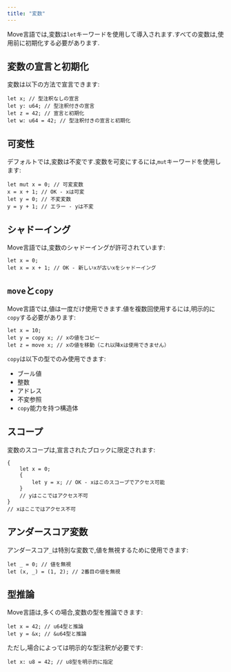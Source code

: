 ```yaml
---
title: "変数"
---
```


Move言語では,変数は`let`キーワードを使用して導入されます.すべての変数は,使用前に初期化する必要があります.

## 変数の宣言と初期化

変数は以下の方法で宣言できます:

```move
let x; // 型注釈なしの宣言
let y: u64; // 型注釈付きの宣言
let z = 42; // 宣言と初期化
let w: u64 = 42; // 型注釈付きの宣言と初期化
```

## 可変性

デフォルトでは,変数は不変です.変数を可変にするには,`mut`キーワードを使用します:

```move
let mut x = 0; // 可変変数
x = x + 1; // OK - xは可変
let y = 0; // 不変変数
y = y + 1; // エラー - yは不変
```

## シャドーイング

Move言語では,変数のシャドーイングが許可されています:

```move
let x = 0;
let x = x + 1; // OK - 新しいxが古いxをシャドーイング
```

## `move`と`copy`

Move言語では,値は一度だけ使用できます.値を複数回使用するには,明示的に`copy`する必要があります:

```move
let x = 10;
let y = copy x; // xの値をコピー
let z = move x; // xの値を移動（これ以降xは使用できません）
```

`copy`は以下の型でのみ使用できます:

- ブール値
- 整数
- アドレス
- 不変参照
- `copy`能力を持つ構造体

## スコープ

変数のスコープは,宣言されたブロックに限定されます:

```move
{
    let x = 0;
    {
        let y = x; // OK - xはこのスコープでアクセス可能
    }
    // yはここではアクセス不可
}
// xはここではアクセス不可
```

## アンダースコア変数

アンダースコア`_`は特別な変数で,値を無視するために使用できます:

```move
let _ = 0; // 値を無視
let (x, _) = (1, 2); // 2番目の値を無視
```

## 型推論

Move言語は,多くの場合,変数の型を推論できます:

```move
let x = 42; // u64型と推論
let y = &x; // &u64型と推論
```

ただし,場合によっては明示的な型注釈が必要です:

```move
let x: u8 = 42; // u8型を明示的に指定
```
